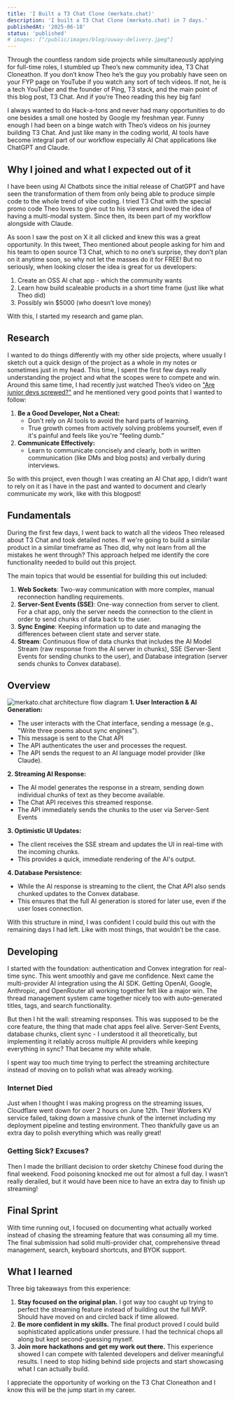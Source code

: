 ```yaml
---
title: 'I Built a T3 Chat Clone (merkato.chat)'
description: 'I built a T3 Chat Clone (merkato.chat) in 7 days.'
publishedAt: '2025-06-18'
status: 'published'
# images: ["/public/images/blog/ouway-delivery.jpeg"]
---
```


Through the countless random side projects while simultaneously applying for
full-time roles, I stumbled up Theo’s new community idea, T3 Chat Cloneathon. If
you don’t know Theo he’s the guy you probably have seen on your FYP page on
YouTube if you watch any sort of tech videos. If not, he is a tech YouTuber and
the founder of Ping, T3 stack, and the main point of this blog post, T3 Chat.
And if you’re Theo reading this hey big fan!

I always wanted to do Hack-a-tons and never had many opportunities to do one
besides a small one hosted by Google my freshman year. Funny enough I had been
on a binge watch with Theo’s videos on his journey building T3 Chat. And just
like many in the coding world, AI tools have become integral part of our
workflow especially AI Chat applications like ChatGPT and Claude.

## Why I joined and what I expected out of it

I have been using AI Chatbots since the initial release of ChatGPT and have seen
the transformation of them from only being able to produce simple code to the
whole trend of vibe coding. I tried T3 Chat with the special promo code Theo
loves to give out to his viewers and loved the idea of having a multi-modal
system. Since then, its been part of my workflow alongside with Claude.

As soon I saw the post on X it all clicked and knew this was a great
opportunity. In this tweet, Theo mentioned about people asking for him and his
team to open source T3 Chat, which to no one’s surprise, they don’t plan on it
anytime soon, so why not let the masses do it for FREE! But no seriously, when
looking closer the idea is great for us developers:

1. Create an OSS AI chat app - which the community wants
2. Learn how build scaleable products in a short time frame (just like what Theo
   did)
3. Possibly win $5000 (who doesn’t love money)

With this, I started my research and game plan.

## Research

I wanted to do things differently with my other side projects, where usually I
sketch out a quick design of the project as a whole in my notes or sometimes
just in my head. This time, I spent the first few days really understanding the
project and what the scopes were to compete and win. Around this same time, I
had recently just watched Theo’s video on
["Are junior devs screwed?"](https://www.youtube.com/watch?v=76K2r2UFeM4&t=2535s&ab_channel=Theo-t3%E2%80%A4gg)
and he mentioned very good points that I wanted to follow:

1. **Be a Good Developer, Not a Cheat:**
    - Don't rely on AI tools to avoid the hard parts of learning.
    - True growth comes from actively solving problems yourself, even if it's
      painful and feels like you're "feeling dumb."
2. **Communicate Effectively:**
    - Learn to communicate concisely and clearly, both in written communication
      (like DMs and blog posts) and verbally during interviews.

So with this project, even though I was creating an AI Chat app, I didn’t want
to rely on it as I have in the past and wanted to document and clearly
communicate my work, like with this blogpost!

## Fundamentals

During the first few days, I went back to watch all the videos Theo released
about T3 Chat and took detailed notes. If we're going to build a similar product
in a similar timeframe as Theo did, why not learn from all the mistakes he went
through? This approach helped me identify the core functionality needed to build
out this project.

The main topics that would be essential for building this out included:

1. **Web Sockets**: Two-way communication with more complex, manual reconnection
   handling requirements.
2. **Server-Sent Events (SSE)**: One-way connection from server to client. For a
   chat app, only the server needs the connection to the client in order to send
   chunks of data back to the user.
3. **Sync Engine**: Keeping information up to date and managing the differences
   between client state and server state.
4. **Stream**: Continuous flow of data chunks that includes the AI Model Stream
   (raw response from the AI server in chunks), SSE (Server-Sent Events for
   sending chunks to the user), and Database integration (server sends chunks to
   Convex database).

## Overview

<img
	src='/images/blog/merkato-flow.png'
	alt='merkato.chat architecture flow diagram'
	className='my-6 mx-auto w-full max-w-2xl rounded-lg shadow-lg'
	loading='lazy'
	aria-label='merkato.chat architecture flow diagram'
	tabIndex={0}
/>
**1. User Interaction & AI Generation:**

- The user interacts with the Chat interface, sending a message (e.g., "Write
  three poems about sync engines").
- This message is sent to the Chat API
- The API authenticates the user and processes the request.
- The API sends the request to an AI language model provider (like Claude).

**2. Streaming AI Response:**

- The AI model generates the response in a stream, sending down individual
  chunks of text as they become available.
- The Chat API receives this streamed response.
- The API immediately sends the chunks to the user via Server-Sent Events

**3. Optimistic UI Updates:**

- The client receives the SSE stream and updates the UI in real-time with the
  incoming chunks.
- This provides a quick, immediate rendering of the AI's output.

**4. Database Persistence:**

- While the AI response is streaming to the client, the Chat API also sends
  chunked updates to the Convex database.
- This ensures that the full AI generation is stored for later use, even if the
  user loses connection.

With this structure in mind, I was confident I could build this out with the
remaining days I had left. Like with most things, that wouldn’t be the case.

## Developing

I started with the foundation: authentication and Convex integration for
real-time sync. This went smoothly and gave me confidence. Next came the
multi-provider AI integration using the AI SDK. Getting OpenAI, Google,
Anthropic, and OpenRouter all working together felt like a major win. The thread
management system came together nicely too with auto-generated titles, tags, and
search functionality.

But then I hit the wall: streaming responses. This was supposed to be the core
feature, the thing that made chat apps feel alive. Server-Sent Events, database
chunks, client sync - I understood it all theoretically, but implementing it
reliably across multiple AI providers while keeping everything in sync? That
became my white whale.

I spent way too much time trying to perfect the streaming architecture instead
of moving on to polish what was already working.

### Internet Died

Just when I thought I was making progress on the streaming issues, Cloudflare
went down for over 2 hours on June 12th. Their Workers KV service failed, taking
down a massive chunk of the internet including my deployment pipeline and
testing environment. Theo thankfully gave us an extra day to polish everything
which was really great!

### Getting Sick? Excuses?

Then I made the brilliant decision to order sketchy Chinese food during the
final weekend. Food poisoning knocked me out for almost a full day. I wasn’t
really derailed, but it would have been nice to have an extra day to finish up
streaming!

## Final Sprint

With time running out, I focused on documenting what actually worked instead of
chasing the streaming feature that was consuming all my time. The final
submission had solid multi-provider chat, comprehensive thread management,
search, keyboard shortcuts, and BYOK support.

## What I learned

Three big takeaways from this experience:

1. **Stay focused on the original plan.** I got way too caught up trying to
   perfect the streaming feature instead of building out the full MVP. Should
   have moved on and circled back if time allowed.
2. **Be more confident in my skills.** The final product proved I could build
   sophisticated applications under pressure. I had the technical chops all
   along but kept second-guessing myself.
3. **Join more hackathons and get my work out there.** This experience showed I
   can compete with talented developers and deliver meaningful results. I need
   to stop hiding behind side projects and start showcasing what I can actually
   build.

I appreciate the opportunity of working on the T3 Chat Cloneathon and I know
this will be the jump start in my career.
